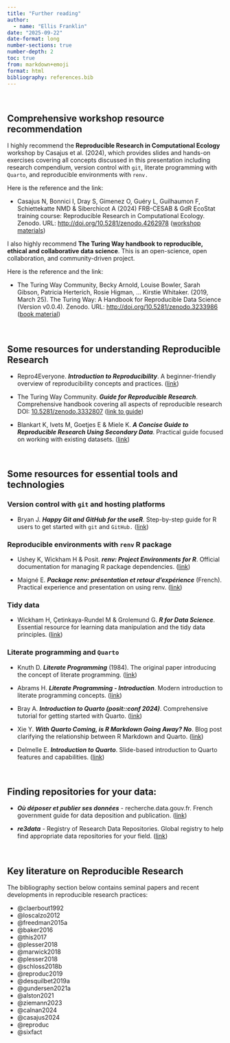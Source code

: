 ```yaml
---
title: "Further reading"
author:
  - name: "Ellis Franklin"
date: "2025-09-22"
date-format: long
number-sections: true
number-depth: 2
toc: true
from: markdown+emoji
format: html
bibliography: references.bib
---
```


<br/>

## Comprehensive workshop resource recommendation

I highly recommend the **Reproducible Research in Computational Ecology** workshop by Casajus et al. (2024), which provides slides and hands-on exercises covering all concepts discussed in this presentation including research compendium, version control with `git`, literate programming with `Quarto`, and reproducible environments with `renv.`

Here is the reference and the link: 

-   Casajus N, Bonnici I, Dray S, Gimenez O, Guéry L, Guilhaumon F, Schiettekatte NMD & Siberchicot A (2024) FRB-CESAB & GdR EcoStat training course: Reproducible Research in Computational Ecology. Zenodo. URL: <http://doi.org/10.5281/zenodo.4262978> ([workshop materials](https://rdatatoolbox.github.io/))

I also highly recommend **The Turing Way handbook to reproducible, ethical and collaborative data science**. This is an open-science, open collaboration, and community-driven project.

Here is the reference and the link: 

-   The Turing Way Community, Becky Arnold, Louise Bowler, Sarah Gibson, Patricia Herterich, Rosie Higman, … Kirstie Whitaker. (2019, March 25). The Turing Way: A Handbook for Reproducible Data Science (Version v0.0.4). Zenodo. URL: <http://doi.org/10.5281/zenodo.3233986> ([book material](https://book.the-turing-way.org/))


<br/>


## Some resources for understanding Reproducible Research

-   Repro4Everyone. ***Introduction to Reproducibility***. A beginner-friendly overview of reproducibility concepts and practices. ([link](https://www.repro4everyone.org/resources/intro-reproducibility))

-   The Turing Way Community. ***Guide for Reproducible Research***. Comprehensive handbook covering all aspects of reproducible research DOI: [10.5281/zenodo.3332807](https://doi.org/10.5281/zenodo.3332807) ([link to guide](https://book.the-turing-way.org/reproducible-research/reproducible-research.html))

-   Blankart K, Ivets M, Goetjes E & Miele K. ***A Concise Guide to Reproducible Research Using Secondary Data***. Practical guide focused on working with existing datasets.  ([link](https://katblankart.github.io/DataLiteracy/intro.html))

<br/>

## Some resources for essential tools and technologies


### Version control with `git` and hosting platforms

-   Bryan J. ***Happy Git and GitHub for the useR***. Step-by-step guide for R users to get started with `git` and `GitHub.`  ([link](https://happygitwithr.com/))

### Reproducible environments with `renv` R package

-   Ushey K, Wickham H & Posit. ***renv: Project Environments for R***. Official documentation for managing R package dependencies. ([link](https://rstudio.github.io/renv/articles/renv.html))

-   Maigné E. ***Package renv: présentation et retour d'expérience*** (French). Practical experience and presentation on using renv. ([link](https://elisemaigne.pages-forge.inrae.fr/2021_package_renv/presentation.html#1))


### Tidy data 

-   Wickham H, Çetinkaya-Rundel M & Grolemund G. ***R for Data Science***. Essential resource for learning data manipulation and the tidy data principles. ([link](https://r4ds.hadley.nz/data-tidy.html))



### Literate programming and `Quarto`

-   Knuth D. ***Literate Programming*** (1984). The original paper introducing the concept of literate programming. ([link](https://academic.oup.com/comjnl/article/27/2/97/343244))

-   Abrams H. ***Literate Programming - Introduction***. Modern introduction to literate programming concepts. ([link](https://howardism.org/Technical/LP/introduction.html))

-   Bray A. ***Introduction to Quarto (posit::conf 2024)***. Comprehensive tutorial for getting started with Quarto. ([link](https://posit-conf-2024.github.io/quarto-intro/))

-   Xie Y. ***With Quarto Coming, is R Markdown Going Away? No***. Blog post clarifying the relationship between R Markdown and Quarto. ([link](https://yihui.org/en/2022/04/quarto-r-markdown/))

-   Delmelle E. ***Introduction to Quarto***. Slide-based introduction to Quarto features and capabilities. ([link](https://ericdelmelle.github.io/introToQuarto/#/title-slide))

<br/>


## Finding repositories for your data:

-   ***Où déposer et publier ses données*** - recherche.data.gouv.fr. French government guide for data deposition and publication. ([link](https://recherche.data.gouv.fr/fr/guide/ou-deposer-et-publier-ses-donnees))

-   ***re3data*** - Registry of Research Data Repositories. Global registry to help find appropriate data repositories for your field. ([link](https://www.re3data.org/))


<br/>


## Key literature on Reproducible Research

The bibliography section below contains seminal papers and recent developments in reproducible research practices:

-   @claerbout1992
-   @loscalzo2012
-   @freedman2015a
-   @baker2016
-   @this2017
-   @plesser2018
-   @marwick2018
-   @plesser2018
-   @schloss2018b
-   @reproduc2019
-   @desquilbet2019a
-   @gundersen2021a
-   @alston2021
-   @ziemann2023
-   @calnan2024
-   @casajus2024
-   @reproduc
-   @sixfact
